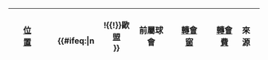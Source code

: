 {| class="wikitable sortable" style="text-align: center;"
|-
!{{Tooltip|號碼|球衣號碼}}<br />
![[足球位置|位置]]<br />
!{{Tooltip|國籍|Nationality (when 2 flags, 1st flag for country that plays for internationally, 2nd flag for country of birth)}}<br />
!{{Tooltip|球員名字|Name on jersey (for more extensive name, pause mouse pointer on name)}}<br />
!{{Tooltip|年齡|Age on the day of transfer}}<br />
{{#ifeq:{{{eu}}}|n||!{{!}}歐盟<br />}}
!前屬球會<br />
!{{Tooltip|轉會類型|Type of transfer}}<br />
![[轉會窗]]<br />
!{{Tooltip|合約至|When the player's contract ends}}<br />
![[轉會 (足球)|轉會費]]<br />
!align=left|來源<br /><noinclude>
|}
</noinclude>